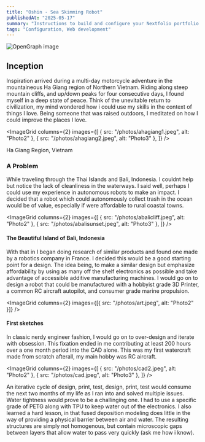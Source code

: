 ```yaml
---
title: "Oshin - Sea Skimming Robot"
publishedAt: "2025-05-17"
summary: "Instructions to build and configure your Nextfolio portfolio."
tags: "Configuration, Web development"
---
```


<Image
  src="/photos/robotinwater.png"
  alt="OpenGraph image"
  width={640}
  height={500}
/>

## Inception

Inspiration arrived during a multi-day motorcycle adventure in the mountaineous Ha Giang region
of Northern Vietnam. Riding along steep mountain cliffs, and up/down peaks for four consecutive
days, I found myself in a deep state of peace. Think of the unevitable return to civilization,
my mind wondered how i could use my skills in the context of things I love. Being someone that was
raised outdoors, I meditated on how I could improve the places I love.

<ImageGrid
  columns={2}
  images={[
    { src: "/photos/ahagiang1.jpeg", alt: "Photo2" },
    { src: "/photos/ahagiang2.jpeg", alt: "Photo3" },
  ]}
/>

Ha Giang Region, Vietnam

### A Problem

While traveling through the Thai Islands and Bali, Indonesia. I couldnt help but notice the lack of
cleanliness in the waterways. I said well, perhaps I could use my experience in autonomous robots to
make an impact. I decided that a robot which could autonomously collect trash in the ocean would be
of value, especially if were affordable to rural coastal towns.

<ImageGrid
  columns={2}
  images={[
    { src: "/photos/abalicliff.jpeg", alt: "Photo2" },
    { src: "/photos/abalisunset.jpeg", alt: "Photo3" },
  ]}
/>
#### The Beautiful Island of Bali, Indonesia

With that in I began doing research of similar products and found one made by a robotics company in
France. I decided this would be a good starting point for a design. The idea being, to make a similar
design but emphasize affordability by using as many off the shelf electronics as possible and take
advantage of accessible additive manufacturing machines. I would go on to design a robot that could
be manufactured with a hobbyist grade 3D Printer, a common RC aircraft autopilot, and consumer grade
marine propulsion.

<ImageGrid columns={2} images={[{ src: "/photos/art.jpeg", alt: "Photo2" }]} />
#### First sketches

In classic nerdy engineer fashion, I would go on to over-design and iterate with
obsession. This fixation ended in me contributing at least 200 hours over a one month
period into the CAD alone. This was my first watercraft made from scratch afterall,
my main hobby was RC aircraft.

<ImageGrid
  columns={2}
  images={[
    { src: "/photos/cad2.jpeg", alt: "Photo2" },
    { src: "/photos/cad.jpeg", alt: "Photo3" },
  ]}
/>

An iterative cycle of design, print, test, design, print, test would consume the next two months
of my life as I ran into and solved multiple issues. Water tightness would prove to be a challinging one.
I had to use a specific grade of PETG along with TPU to keep water out of the electronics. I also learned
a hard lesson, in that fused deposition modeling does little in the way of providing a physical barrier
between air and water. The resulting structures are simply not homogenous, but contain microscopic gaps
between layers that allow water to pass very quickly (ask me how i know).

<YouTube videoId="-HtTZu-K4v4" />
